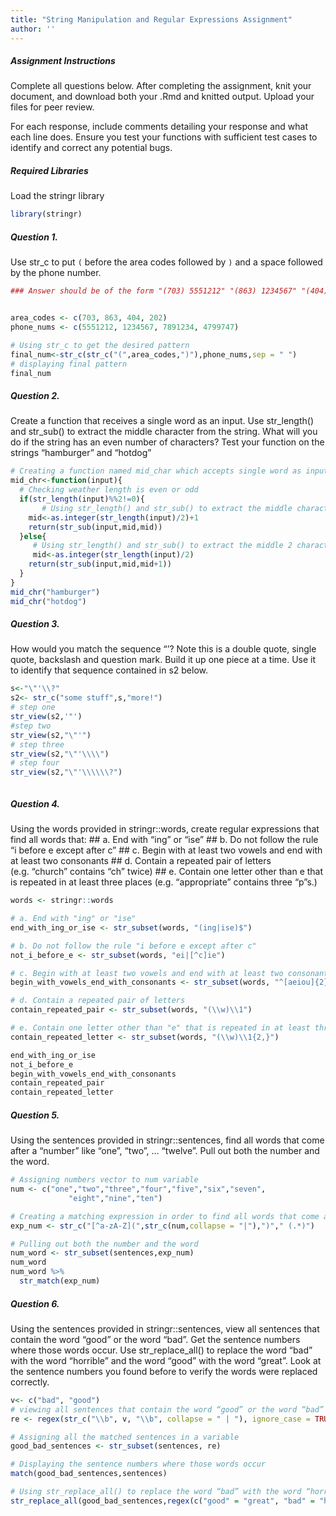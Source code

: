 ```yaml
---
title: "String Manipulation and Regular Expressions Assignment"
author: ''
---
```

##### Assignment Instructions

Complete all questions below. After completing the assignment, knit your document, and download both your .Rmd and knitted output. Upload your files for peer review. 

For each response, include comments detailing your response and what each line does. Ensure you test your functions with sufficient test cases to identify and correct any potential bugs.

##### Required Libraries

Load the stringr library

```r
library(stringr)
```

##### Question 1.

Use str_c to put `(` before the area codes followed by `)` and a space followed by the phone number. 

```r

### Answer should be of the form "(703) 5551212" "(863) 1234567" "(404) 7891234" "(202) 4799747"


area_codes <- c(703, 863, 404, 202)
phone_nums <- c(5551212, 1234567, 7891234, 4799747)

# Using str_c to get the desired pattern
final_num<-str_c(str_c("(",area_codes,")"),phone_nums,sep = " ")
# displaying final pattern
final_num


```

##### Question 2.

Create a function that receives a single word as an input. Use str_length() and str_sub() to extract the middle character from the string. What will you do if the string has an even number of characters? Test your function on the strings “hamburger” and “hotdog”

```r
# Creating a function named mid_char which accepts single word as input
mid_chr<-function(input){
  # Checking weather length is even or odd
  if(str_length(input)%%2!=0){
       # Using str_length() and str_sub() to extract the middle character from the string in case of odd number of characters in the input word
    mid<-as.integer(str_length(input)/2)+1
    return(str_sub(input,mid,mid))
  }else{
     # Using str_length() and str_sub() to extract the middle 2 characters from the string in case of even number of characters in the input word
     mid<-as.integer(str_length(input)/2)
    return(str_sub(input,mid,mid+1))
  }
}
mid_chr("hamburger")
mid_chr("hotdog")

```

##### Question 3. 

How would you match the sequence "’\? Note this is a double quote, single quote, backslash and question mark. Build it up one piece at a time. Use it to identify that sequence contained in s2 below.

```r

s<-"\"'\\?"
s2<- str_c("some stuff",s,"more!")
# step one
str_view(s2,'"')
#step two
str_view(s2,"\"'")
# step three
str_view(s2,"\"'\\\\")
# step four
str_view(s2,"\"'\\\\\\?")



```

##### Question 4. 

Using the words provided in stringr::words, create regular expressions that find all words that:
##    a.  End with "ing" or "ise"
##    b.  Do not follow the rule "i before e except after c"
##    c.  Begin with at least two vowels and end with at least two consonants
##    d.  Contain a repeated pair of letters (e.g. "church" contains "ch" twice)
##    e.  Contain one letter other than e that is repeated in at least three places (e.g. “appropriate” contains three “p”s.)

```r

words <- stringr::words

# a. End with "ing" or "ise"
end_with_ing_or_ise <- str_subset(words, "(ing|ise)$")

# b. Do not follow the rule "i before e except after c"
not_i_before_e <- str_subset(words, "ei|[^c]ie")

# c. Begin with at least two vowels and end with at least two consonants
begin_with_vowels_end_with_consonants <- str_subset(words, "^[aeiou]{2}.*[^aeiou]{2}$")

# d. Contain a repeated pair of letters
contain_repeated_pair <- str_subset(words, "(\\w)\\1")

# e. Contain one letter other than "e" that is repeated in at least three places
contain_repeated_letter <- str_subset(words, "(\\w)\\1{2,}")

end_with_ing_or_ise
not_i_before_e
begin_with_vowels_end_with_consonants
contain_repeated_pair
contain_repeated_letter

```

##### Question 5. 

Using the sentences provided in stringr::sentences, find all words that come after a “number” like “one”, “two”, … “twelve”. Pull out both the number and the word.

```r
# Assigning numbers vector to num variable
num <- c("one","two","three","four","five","six","seven",
             "eight","nine","ten")

# Creating a matching expression in order to find all words that come after a number
exp_num <- str_c("[^a-zA-Z](",str_c(num,collapse = "|"),")"," (.*)")

# Pulling out both the number and the word
num_word <- str_subset(sentences,exp_num)
num_word
num_word %>%
  str_match(exp_num)
```

##### Question 6. 

Using the sentences provided in stringr::sentences, view all sentences that contain the word “good” or the word “bad”. Get the sentence numbers where those words occur. Use str_replace_all() to replace the word “bad” with the word “horrible” and the word “good” with the word “great”. Look at the sentence numbers you found before to verify the words were replaced correctly.

```r
v<- c("bad", "good")
# viewing all sentences that contain the word “good” or the word “bad”
re <- regex(str_c("\\b", v, "\\b", collapse = " | "), ignore_case = TRUE)

# Assigning all the matched sentences in a variable
good_bad_sentences <- str_subset(sentences, re)

# Displaying the sentence numbers where those words occur
match(good_bad_sentences,sentences)

# Using str_replace_all() to replace the word “bad” with the word “horrible” and the word “good” with the word “great”
str_replace_all(good_bad_sentences,regex(c("good" = "great", "bad" = "horrible"),ignore_case = TRUE))

```
